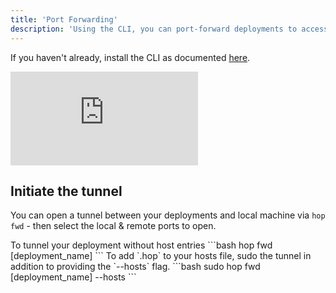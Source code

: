 ```yaml
---
title: 'Port Forwarding'
description: 'Using the CLI, you can port-forward deployments to access them securely without having to expose them to the public internet'
---
```


If you haven't already, install the CLI as documented [here](/cli/overview).

<Frame>
	<div
		style={{paddingBottom: '56.25%'}}
		className="relative h-0 w-full overflow-hidden max-w-full"
	>
		<iframe
			className="absolute top-0 left-0 w-full h-full"
			src="https://www.youtube.com/embed/HYkgmvlhKkY?modestbranding=1&rel=0"
			frameBorder="0"
			allowFullScreen
		></iframe>
	</div>
</Frame>

## Initiate the tunnel

You can open a tunnel between your deployments and local machine via `hop fwd` - then select the local & remote ports to open.

<AccordionGroup>

<Accordion title="Without hostames">
 To tunnel your deployment without host entries 
 ```bash
 hop fwd [deployment_name]
 ```

</Accordion>

<Accordion title="With hostames">
To add `<name>.hop` to your hosts file, sudo the tunnel in addition to providing the `--hosts` flag.
 ```bash
sudo hop fwd [deployment_name] --hosts
 ```
</Accordion>

</AccordionGroup>
